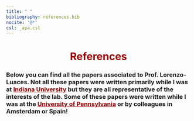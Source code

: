 ```yaml
---
title: " "
bibliography: references.bib  
nocite: '@*'
csl: _apa.csl
---
```



<style>
  .nav-pills>li>a:hover, 
  .nav-pills>li>a:focus, 
  .nav-pills>li.active>a,     
  .nav-pills>li.active>a:hover, 
  .nav-pills>li.active>a:focus{
     background-color: #990000;
     }

a:link {
  color: #990000;
}

a:visited {
  color: #990000;
}

a:hover {
  color: #A7A9AB;
}

a:active {
  color: #990000;
}
</style>

<center>
<h1 style="color:#990000">**References**</h1>
</center>

<h3>

Below you can find all the papers associated to Prof. Lorenzo-Luaces. Not all these papers were written primarily while I was at [**Indiana University**](https://www.indiana.edu/) but they are all representative of the interests of the lab. Some of these papers were written while I was at the [**University of Pennsylvania**](https://psychology.sas.upenn.edu/training-programs/clinical-training-program) or by colleagues in Amsterdam or Spain!


</h3>

<br>
